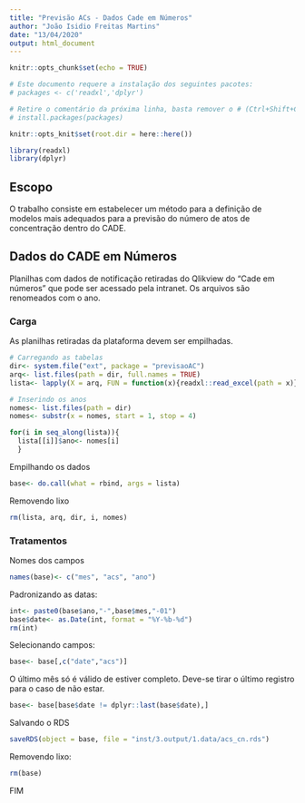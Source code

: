```yaml
---
title: "Previsão ACs - Dados Cade em Números"
author: "João Isidio Freitas Martins"
date: "13/04/2020"
output: html_document
---
```


```r
knitr::opts_chunk$set(echo = TRUE)

# Este documento requere a instalação dos seguintes pacotes:
# packages <- c('readxl','dplyr')

# Retire o comentário da próxima linha, basta remover o # (Ctrl+Shift+C), e execute o código.
# install.packages(packages)

knitr::opts_knit$set(root.dir = here::here())

library(readxl)
library(dplyr)
```

## Escopo

O trabalho consiste em estabelecer um método para a definição de modelos mais adequados para a previsão do número de atos de concentração dentro do CADE.

## Dados do CADE em Números

Planilhas com dados de notificação retiradas do Qlikview do "Cade em números" que pode ser acessado pela intranet. Os arquivos são renomeados com o ano.

### Carga

As planilhas retiradas da plataforma devem ser empilhadas.
```r
# Carregando as tabelas
dir<- system.file("ext", package = "previsaoAC")
arq<- list.files(path = dir, full.names = TRUE)
lista<- lapply(X = arq, FUN = function(x){readxl::read_excel(path = x)})

# Inserindo os anos
nomes<- list.files(path = dir)
nomes<- substr(x = nomes, start = 1, stop = 4)

for(i in seq_along(lista)){
  lista[[i]]$ano<- nomes[i]
  }
```

Empilhando os dados
```r
base<- do.call(what = rbind, args = lista)
```

Removendo lixo
```r
rm(lista, arq, dir, i, nomes)
```

### Tratamentos

Nomes dos campos
```r
names(base)<- c("mes", "acs", "ano")
```

Padronizando as datas:
```r
int<- paste0(base$ano,"-",base$mes,"-01")
base$date<- as.Date(int, format = "%Y-%b-%d")
rm(int)
```

Selecionando campos:
```r
base<- base[,c("date","acs")]
```

O último mês só é válido de estiver completo. Deve-se tirar o último registro para o caso de não estar.
```r
base<- base[base$date != dplyr::last(base$date),]
```

Salvando o RDS
```r
saveRDS(object = base, file = "inst/3.output/1.data/acs_cn.rds")
```

Removendo lixo:
```r
rm(base)
```

FIM
